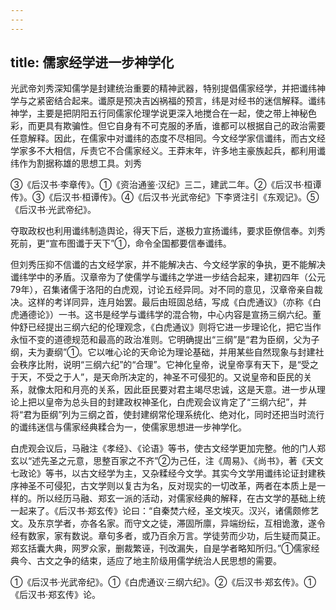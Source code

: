 ```yaml
---
---
---
```

title: 儒家经学进一步神学化
---



光武帝刘秀深知儒学是封建统治重要的精神武器，特别提倡儒家经学，并把谶纬神学与之紧密结合起来。谶原是预决吉凶祸福的预言，纬是对经书的迷信解释。谶纬神学，主要是把阴阳五行同儒家伦理学说更深入地搅合在一起，使之带上神秘色彩，而更具有欺骗性。但它自身有不可克服的矛盾，谁都可以根据自己的政治需要任意解释。因此，在儒家中对谶纬的态度不尽相同。今文经学家信谶纬，而古文经学家多不大相信，斥责它不合儒家经义。王莽末年，许多地主豪族起兵，都利用谶纬作为割据称雄的思想工具。刘秀

③《后汉书·李章传》。①《资治通鉴·汉纪》三二，建武二年。②《后汉书·桓谭传》。③《后汉书·桓谭传》。④《后汉书·光武帝纪》下李贤注引《东观记》。⑤《后汉书·光武帝纪》。

夺取政权也利用谶纬制造舆论，得天下后，遂极力宣扬谶纬，要求臣僚信奉。刘秀死前，更“宣布图谶于天下”①，命令全国都要信奉谶纬。

但刘秀压抑不信谶的古文经学家，并不能解决古、今文经学家的争执，更不能解决谶纬学中的矛盾。汉章帝为了使儒学与谶纬之学进一步结合起来，建初四年（公元79年），召集诸儒于洛阳的白虎观，讨论五经异同。对不同的意见，汉章帝亲自裁决。这样的考详同异，连月始罢。最后由班固总结，写成《白虎通议》（亦称《白虎通德论》）一书。这书是经学与谶纬学的混合物，中心内容是宣扬三纲六纪。董仲舒已经提出三纲六纪的伦理观念，《白虎通议》则将它进一步理论化，把它当作永恒不变的道德规范和最高的政治准则。它明确提出“三纲”是“君为臣纲，父为子纲，夫为妻纲”①。它以唯心论的天命论为理论基础，并用某些自然现象与封建社会秩序比附，说明“三纲六纪”的“合理”。它神化皇帝，说皇帝享有天下，是“受之于天，不受之于人”，是天命所决定的，神圣不可侵犯的。又说皇帝和臣民的关系，就像太阳和月亮的关系，因此臣民要对君主竭尽忠诚，这是天意。进一步从理论上把以皇帝为总头目的封建政权神圣化，白虎观会议肯定了“三纲六纪”，并将“君为臣纲”列为三纲之首，使封建纲常伦理系统化、绝对化，同时还把当时流行的谶纬迷信与儒家经典糅合为一，使儒家思想进一步神学化。

白虎观会议后，马融注《孝经》、《论语》等书，使古文经学更加完整。他的门人郑玄以“述先圣之元意，思整百家之不齐”②为己任，注《周易》、《尚书》，著《天文七政论》等书，以古文经学为主，又杂糅经今文学。其实今文学用谶纬论证封建秩序神圣不可侵犯，古文学则以复古为名，反对现实的一切改革，两者在本质上是一样的。所以经历马融、郑玄一派的活动，对儒家经典的解释，在古文学的基础上统一起来了。《后汉书·郑玄传》论曰：“自秦焚六经，圣文埃灭。汉兴，诸儒颇修艺文。及东京学者，亦各名家。而守文之徒，滞固所廪，异端纷纭，互相诡激，遂令经有数家，家有数说。章句多者，或乃百余万言。学徒劳而少功，后生疑而莫正。郑玄括囊大典，网罗众家，删裁繁诬，刊改漏失，自是学者略知所归。”①儒家经典今、古文之争的结束，适应了地主阶级用儒学统治人民思想的需要。

①《后汉书·光武帝纪》。①《白虎通议·三纲六纪》。②《后汉书·郑玄传》。①《后汉书·郑玄传》论。